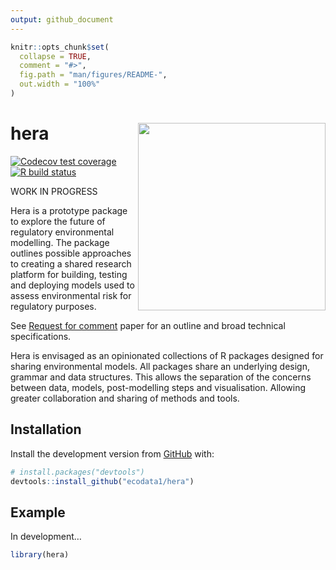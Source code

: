 ```yaml
---
output: github_document
---
```


<!-- README.md is generated from README.Rmd. Please edit that file -->

```r
knitr::opts_chunk$set(
  collapse = TRUE,
  comment = "#>",
  fig.path = "man/figures/README-",
  out.width = "100%"
)
```

# hera <img src='man/figures/heraverse_logo_2.png' align="right" height="300" />

<!-- badges: start -->
[![Codecov test coverage](https://codecov.io/gh/ecodata1/hera/branch/master/graph/badge.svg)](https://codecov.io/gh/ecodata1/hera?branch=master)
[![R build status](https://github.com/ecodata1/hera/workflows/R-CMD-check/badge.svg)](https://github.com/ecodata1/hera/actions)
<!-- badges: end -->

WORK IN PROGRESS

Hera is a prototype package to explore the future of regulatory environmental
modelling. The package outlines possible approaches to creating a shared
research platform for building, testing and deploying models used to assess
environmental risk for regulatory purposes.

See [Request for comment](https://ecodata1.github.io/hera/articles/hera_specifications.html) paper for an outline and broad technical
specifications.

Hera is envisaged as an opinionated collections of R packages designed for sharing
environmental models. All packages share an underlying design, grammar and data
structures. This allows the separation of the concerns between data, models,
post-modelling steps and visualisation. Allowing greater collaboration and
sharing of methods and tools.

## Installation

Install the development version from [GitHub](https://github.com/) with:

``` r
# install.packages("devtools")
devtools::install_github("ecodata1/hera")
```
## Example

In development...

```r
library(hera) 

```

